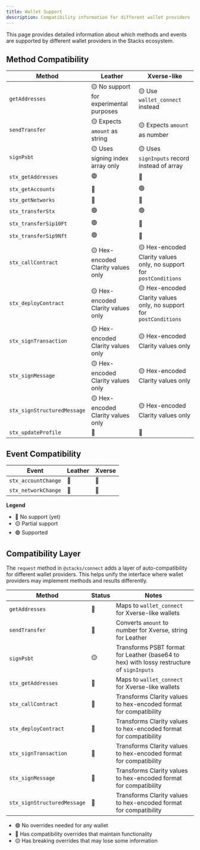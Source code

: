 ```yaml
---
title: Wallet Support
description: Compatibility information for different wallet providers
---
```


This page provides detailed information about which methods and events are supported by different wallet providers in the Stacks ecosystem.

## Method Compatibility

| Method                      | Leather                                      | Xverse-like                                                   |
|-----------------------------|----------------------------------------------|---------------------------------------------------------------|
| `getAddresses`              | 🟡 No support for experimental purposes      | 🟡 Use `wallet_connect` instead                               |
| `sendTransfer`              | 🟡 Expects `amount` as string                | 🟡 Expects `amount` as number                                 |
| `signPsbt`                  | 🟡 Uses signing index array only             | 🟡 Uses `signInputs` record instead of array                  |
| `stx_getAddresses`          | 🟢                                          | 🔴                                                           |
| `stx_getAccounts`           | 🔴                                          | 🟢                                                           |
| `stx_getNetworks`           | 🔴                                          | 🔴                                                           |
| `stx_transferStx`           | 🟢                                          | 🟢                                                           |
| `stx_transferSip10Ft`       | 🟢                                          | 🔴                                                           |
| `stx_transferSip9Nft`       | 🟢                                          | 🔴                                                           |
| `stx_callContract`          | 🟡 Hex-encoded Clarity values only          | 🟡 Hex-encoded Clarity values only, no support for `postConditions` |
| `stx_deployContract`        | 🟡 Hex-encoded Clarity values only          | 🟡 Hex-encoded Clarity values only, no support for `postConditions` |
| `stx_signTransaction`       | 🟡 Hex-encoded Clarity values only          | 🟡 Hex-encoded Clarity values only                            |
| `stx_signMessage`           | 🟡 Hex-encoded Clarity values only          | 🟡 Hex-encoded Clarity values only                            |
| `stx_signStructuredMessage` | 🟡 Hex-encoded Clarity values only          | 🟡 Hex-encoded Clarity values only                            |
| `stx_updateProfile`         | 🔴                                          | 🔴                                                           |

## Event Compatibility

| Event               | Leather | Xverse |
|---------------------|---------|--------|
| `stx_accountChange` | 🔴      | 🔴     |
| `stx_networkChange` | 🔴      | 🔴     |

**Legend**

- 🔴 No support (yet)
- 🟡 Partial support
- 🟢 Supported

## Compatibility Layer

The `request` method in `@stacks/connect` adds a layer of auto-compatibility for different wallet providers. This helps unify the interface where wallet providers may implement methods and results differently.

| Method                      | Status | Notes                                                                                                |
| --------------------------- | ------ | ---------------------------------------------------------------------------------------------------- |
| `getAddresses`              | 🔵     | Maps to `wallet_connect` for Xverse-like wallets                                                     |
| `sendTransfer`              | 🔵     | Converts `amount` to number for Xverse, string for Leather                                           |
| `signPsbt`                  | 🟡     | Transforms PSBT format for Leather (base64 to hex) with lossy restructure of `signInputs`            |
| `stx_getAddresses`          | 🔵     | Maps to `wallet_connect` for Xverse-like wallets                                                     |
| `stx_callContract`          | 🔵     | Transforms Clarity values to hex-encoded format for compatibility                                     |
| `stx_deployContract`        | 🔵     | Transforms Clarity values to hex-encoded format for compatibility                                     |
| `stx_signTransaction`       | 🔵     | Transforms Clarity values to hex-encoded format for compatibility                                     |
| `stx_signMessage`           | 🔵     | Transforms Clarity values to hex-encoded format for compatibility                                     |
| `stx_signStructuredMessage` | 🔵     | Transforms Clarity values to hex-encoded format for compatibility                                     |

- 🟢 No overrides needed for any wallet
- 🔵 Has compatibility overrides that maintain functionality
- 🟡 Has breaking overrides that may lose some information
